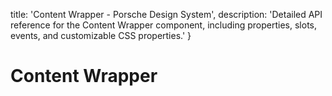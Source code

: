 
  title: 'Content Wrapper - Porsche Design System',
  description: 'Detailed API reference for the Content Wrapper component, including properties, slots, events, and customizable CSS properties.'
}

# Content Wrapper <ComponentStatus tagName="p-content-wrapper"></ComponentStatus>

<ComponentApi tagName="p-content-wrapper" />
